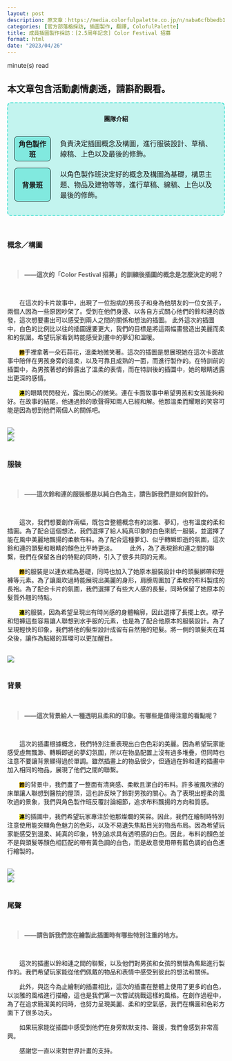 ```yaml
---
layout: post
description: 原文章：https://media.colorfulpalette.co.jp/n/naba6cfbbedb1 | 此篇訪談翻譯僅作為個人練習。
categories: [官方部落格採訪, 插圖製作, 翻譯, ColofulPalette]
title: 成員插圖製作採訪：[2.5周年記念] Color Festival 招募
format: html
date: "2023/04/26"
---
```


<script type="module" src="main.js"></script>

<span id="reading-tag"><span id="time"></span> minute(s) read</span>

::: {.callout-warning appearance="simple"}
## 本文章包含活動劇情劇透，請斟酌觀看。
:::


<div style="border:2px turquoise dashed;padding:0px 12px 0px 12px;border-radius:8px;background-color:rgba(64,224,208, 0.3) !important;" class="team-info">

<p style="text-align:center;font-weight:bold;margin-top:25px">團隊介紹</p>

<table style="border:none;border-collapse: separate;border-spacing: 2px 15px;">

<tr style="border:none;background-color:transparent;">

<th style="text-align:center;width:18%; border:1px solid;border-radius:8px;background-color:rgba(64,224,208, 0.5)">角色製作班</th>

<td style="border:none;padding-left:20px">負責決定插圖概念及構圖，進行服裝設計、草稿、線稿、上色以及最後的修飾。</td>

</tr>

<tr style="border:none;background-color:transparent;background-color:transparent;">

<th style="text-align:center;border:1px solid;border-radius:8px;background-color:rgba(64,224,208, 0.5)">背景班</th>

<td style="border:none;padding-left:20px">以角色製作班決定好的概念及構圖為基礎，構思主題、物品及建物等等，進行草稿、線稿、上色以及最後的修飾。</td>

</tr>

</table>

</div>

<br>

### 概念／構圖
<br>
<blockquote style="font-weight:bold;"> ——這次的「Color Festival 招募」的訓練後插圖的概念是怎麼決定的呢？</blockquote>
<br>

&emsp;&emsp;在這次的卡片故事中，出現了一位抱病的男孩子和身為他朋友的一位女孩子，兩個人因為一些原因吵架了。受到在他們身邊、以各自方式關心他們的鈴和連的啟發，這次想要畫出可以感受到兩人之間的關係和想法的插圖。 此外這次的插圖中，白色的比例比以往的插圖還要更大，我們的目標是將這兩幅畫營造出美麗而柔和的氛圍。希望玩家看到時能感受到畫中的夢幻和溫暖。

&emsp;&emsp;<code style="background-color:#FFCC11;"><span style="color:black;font-weight:bold;">鈴</span></code>手裡拿著一朵石蒜花，溫柔地微笑著。這次的插圖是想展現她在這次卡面故事中陪伴在男孩身旁的溫柔，以及可靠且成熟的一面，而進行製作的。在特訓前的插圖中，為男孩著想的鈴露出了溫柔的表情，而在特訓後的插圖中，她的眼睛透露出更深的感情。

&emsp;&emsp;<code style="background-color:#FFEE11;"><span style="color:black;font-weight:bold;">連</span></code>的眼睛閃閃發光，露出開心的微笑。連在卡面故事中希望男孩和女孩能夠和好。在故事的結尾，他通過鈴的歌聲得知兩人已經和解。他那溫柔而耀眼的笑容可能是因為想到他們兩個人的關係吧。

<br>
<img src="https://assets.st-note.com/img/1681870587368-UT1HNHD9Y8.png?width=2000&height=2000&fit=bounds&format=jpg&quality=85">
<br>
<img src="https://assets.st-note.com/img/1681870605545-DComaMzFYW.png?width=2000&height=2000&fit=bounds&format=jpg&quality=85">
<br><br>

### 服裝
<br>
<blockquote style="font-weight:bold;"> ——這次鈴和連的服裝都是以純白色為主，請告訴我們是如何設計的。 </blockquote>
<br>


&emsp;&emsp;這次，我們想要創作兩幅，既包含整體概念有的淡雅、夢幻，也有溫度的柔和插圖。為了配合這個想法，我們選擇了給人純真印象的白色來統一服裝，並選擇了能在風中美麗地飄揚的柔軟布料。為了配合這種夢幻、似乎轉瞬即逝的氛圍，這次鈴和連的頭髮和眼睛的顏色比平時更淡。
&emsp;&emsp;此外，為了表現鈴和連之間的聯繫，我們在保留各自的特點的同時，引入了很多共同的元素。

&emsp;&emsp;<code style="background-color:#FFCC11;"><span style="color:black;font-weight:bold;">鈴</span></code>的服裝是以連衣裙為基礎，同時也加入了她原本服裝設計中的頭髮綁帶和短褲等元素。為了讓風吹過時能展現出美麗的身形，肩膀周圍加了柔軟的布料製成的長袍。為了配合卡片的氛圍，我們選擇了有些大人感的長髮，同時保留了她原本的髮質外翹的特點。

&emsp;&emsp;<code style="background-color:#FFEE11;"><span style="color:black;font-weight:bold;">連</span></code>的服裝，因為希望呈現出有時尚感的身體輪廓，因此選擇了長擺上衣。襟子和短褲這些容易讓人聯想到水手服的元素，也是為了配合他原本的服裝設計。為了呈現輕快的印象，我們將他的髮型設計成留有自然捲的短髮。將一側的頭髮夾在耳朵後，讓作為點綴的耳環可以更加醒目。

<br>
<img src="https://assets.st-note.com/img/1681870699649-OF9EUsUEqs.png?width=2000&height=2000&fit=bounds&format=jpg&quality=85">
<br><br>

### 背景
<br>
<blockquote style="font-weight:bold;"> ——這次背景給人一種透明且柔和的印象。有哪些是值得注意的看點呢？  </blockquote>
<br>

&emsp;&emsp;這次的插畫根據概念，我們特別注重表現出白色色彩的美麗。因為希望玩家能感受虛無飄渺、轉瞬即逝的夢幻氛圍，所以在物品配置上沒有過多堆疊，但同時也注意不要讓背景顯得過於單調。雖然插畫上的物品很少，但通過在鈴和連的插畫中加入相同的物品，展現了他們之間的聯繫。

&emsp;&emsp;<code style="background-color:#FFCC11;"><span style="color:black;font-weight:bold;">鈴</span></code>的背景中，我們畫了一整面有清爽感、柔軟且潔白的布料。許多被風吹拂的床單讓人聯想到醫院的屋頂，這也許反映了鈴對男孩的關心。為了表現出輕柔的風吹過的景象，我們與角色製作班反覆討論細節，追求布料飄揚的方向和質感。

&emsp;&emsp;<code style="background-color:#FFEE11;"><span style="color:black;font-weight:bold;">連</span></code>的插圖中，我們希望玩家專注於他那燦爛的笑容。因此，我們在繪制時特別注意使用能突顯角色魅力的色彩，以及不易遺失焦點目光的物品布局。因為希望玩家能感受到溫柔、純真的印象，特別追求具有透明感的白色。因此，布料的顏色並不是與頭髮等顏色相匹配的帶有黃色調的白色，而是故意使用帶有藍色調的白色進行繪製的。

<br>
<img src="https://assets.st-note.com/img/1681870781030-TqMHZNiNYP.png?width=2000&height=2000&fit=bounds&format=jpg&quality=85">
<br>
<img src="https://assets.st-note.com/img/1681870795811-xohNBsWFgh.png?width=2000&height=2000&fit=bounds&format=jpg&quality=85">
<br><br>

### 尾聲

<br>
<blockquote style="font-weight:bold;"> ——請告訴我們您在繪製此插圖時有哪些特別注重的地方。 </blockquote>
<br>

&emsp;&emsp;這次的插畫以鈴和連之間的聯繫，以及他們對男孩和女孩的關懷為焦點進行製作的。我們希望玩家能從他們佩戴的物品和表情中感受到彼此的想法和關係。

&emsp;&emsp;此外，與迄今為止繪制的插畫相比，這次的插畫在整體上使用了更多的白色，以淡雅的風格進行描繪，這也是我們第一次嘗試挑戰這樣的風格。在創作過程中，為了在追求簡潔美的同時，也努力呈現美麗、柔和的空氣感，我們在構圖和色彩方面下了很多功夫。

&emsp;&emsp;如果玩家能從插圖中感受到他們在身旁默默支持、聲援，我們會感到非常高興。

&emsp;&emsp;感謝您一直以來對世界計畫的支持。